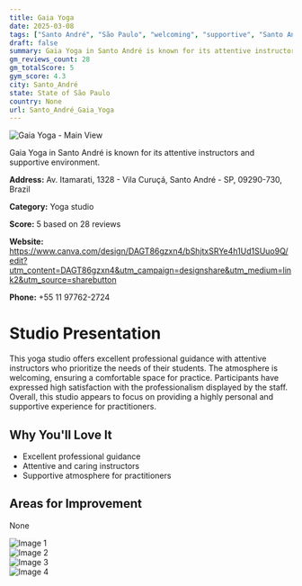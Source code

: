 ```yaml
---
title: Gaia Yoga
date: 2025-03-08
tags: ["Santo André", "São Paulo", "welcoming", "supportive", "Santo André"]  
draft: false
summary: Gaia Yoga in Santo André is known for its attentive instructors and supportive environment.
gm_reviews_count: 28
gm_totalScore: 5
gym_score: 4.3
city: Santo_André
state: State of São Paulo
country: None
url: Santo_André_Gaia_Yoga
---
```


<div className="aspect-[16/9] relative my-8">
  <img 
    src="https://lh5.googleusercontent.com/p/AF1QipM3xHaJ1YWgXmLbQHhkXbr2q8SBT_cXGh3pvcvj=w1920-h1080-k-no"
    alt="Gaia Yoga - Main View"
    className="object-cover absolute inset-0 w-full h-full rounded-lg"
  />
</div>

Gaia Yoga in Santo André is known for its attentive instructors and supportive environment.

**Address:** Av. Itamarati, 1328 - Vila Curuçá, Santo André - SP, 09290-730, Brazil

**Category:** Yoga studio

**Score:** 5 based on 28 reviews

**Website:** https://www.canva.com/design/DAGT86gzxn4/bShjtxSRYe4h1Ud1SUuo9Q/edit?utm_content=DAGT86gzxn4&utm_campaign=designshare&utm_medium=link2&utm_source=sharebutton

**Phone:** +55 11 97762-2724

# Studio Presentation

This yoga studio offers excellent professional guidance with attentive instructors who prioritize the needs of their students. The atmosphere is welcoming, ensuring a comfortable space for practice. Participants have expressed high satisfaction with the professionalism displayed by the staff. Overall, this studio appears to focus on providing a highly personal and supportive experience for practitioners.


## Why You'll Love It

- Excellent professional guidance
- Attentive and caring instructors
- Supportive atmosphere for practitioners

## Areas for Improvement

None

<div className="grid grid-cols-1 xl:grid-cols-2 gap-4 my-8">
<div className="aspect-[4/3] relative"><img src="https://lh5.googleusercontent.com/p/AF1QipNYN35yURUjbqMuPsKek54aji-sr1-DRpFHMbHm=w1920-h1080-k-no" alt="Image 1" className="object-cover absolute inset-0 w-full h-full rounded-lg" /></div>
<div className="aspect-[4/3] relative"><img src="https://lh5.googleusercontent.com/p/AF1QipOK14G-OY1rsY8tlBm0waKpM9RU7h0Z8EfdJwsJ=w1920-h1080-k-no" alt="Image 2" className="object-cover absolute inset-0 w-full h-full rounded-lg" /></div>
<div className="aspect-[4/3] relative"><img src="https://lh5.googleusercontent.com/p/AF1QipNhgeYj1A6Iz1KU1Fgxi4R4urxNEZ-TAdFvhSeJ=w1920-h1080-k-no" alt="Image 3" className="object-cover absolute inset-0 w-full h-full rounded-lg" /></div>
<div className="aspect-[4/3] relative"><img src="https://lh5.googleusercontent.com/p/AF1QipPWBxLVSOzRB-_D81PlVeohphVc3BkQk8s3iMTi=w1920-h1080-k-no" alt="Image 4" className="object-cover absolute inset-0 w-full h-full rounded-lg" /></div>
</div>